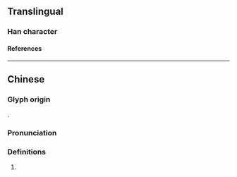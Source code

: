 {{character info/new}}
==Translingual==

===Han character===
{{Han char|rn=96|rad=玉|as=06|sn=10|four=|canj=MGKSS|ids=⿰𤣩劦}}

====References====
{{Han ref|kx=0730.140|dkj=20940|dj=1141.240|hdz=21114.060|uh=73D5}}

----

==Chinese==
{{zh-forms|alt=蛠}}

===Glyph origin===
{{Han etym}}
{{Han compound|玉|劦|ls=psc|c1=s|c2=p|t1=jade}}.

===Pronunciation===
{{zh-pron
|m=lì
|c=lai6
|mc=y
|oc=y
|cat=n
}}

===Definitions===
{{zh-hanzi}}

# {{rfdef|zh}}